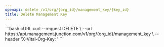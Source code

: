 ```yaml
---
openapi: delete /v1/org/{org_id}/management_key/{key_id}
title: Delete Management Key
---
```



<OrgManagementAPI />


<RequestExample>
```bash cURL
curl --request DELETE \
  --url https://api.management.junction.com/v1/org/{org_id}/management_key \
  --header 'X-Vital-Org-Key: <api-key>'
```
</RequestExample>
